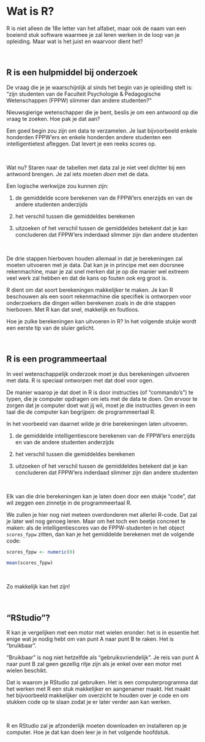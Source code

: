 # Wat is R?

R is niet alleen de 18e letter van het alfabet, maar ook de naam van een boeiend stuk software waarmee je zal leren werken in de loop van je opleiding. Maar wat is het juist en waarvoor dient het?

\

## R is een hulpmiddel bij onderzoek

De vraag die je je waarschijnlijk al sinds het begin van je opleiding stelt is: "zijn studenten van de Faculteit Psychologie & Pedagogische Wetenschappen (FPPW) slimmer dan andere studenten?"

Nieuwsgierige wetenschapper die je bent, beslis je om een antwoord op die vraag te zoeken. Hoe pak je dat aan?

Een goed begin zou zijn om data te verzamelen. Je laat bijvoorbeeld enkele honderden FPPW'ers en enkele honderden andere studenten een intelligentietest afleggen. Dat levert je een reeks scores op.

\

Wat nu? Staren naar de tabellen met data zal je niet veel dichter bij een antwoord brengen. Je zal iets moeten <i>doen</i> met de data.

Een logische werkwijze zou kunnen zijn:

<ol>

<li>

de gemiddelde score berekenen van de FPPW'ers enerzijds en van de andere studenten anderzijds

<li>

het verschil tussen die gemiddeldes berekenen

<li>

uitzoeken of het verschil tussen de gemiddeldes betekent dat je kan concluderen dat FPPW'ers inderdaad slimmer zijn dan andere studenten

</ol>

\

De drie stappen hierboven houden allemaal in dat je berekeningen zal moeten uitvoeren met je data. Dat kan je in principe met een doorsnee rekenmachine, maar je zal snel merken dat je op die manier wel extreem veel werk zal hebben en dat de kans op fouten ook erg groot is.

R dient om dat soort berekeningen makkelijker te maken. Je kan R beschouwen als een soort rekenmachine die specifiek is ontworpen voor onderzoekers die dingen willen berekenen zoals in de drie stappen hierboven. Met R kan dat snel, makkelijk en foutloos.

Hoe je zulke berekeningen kan uitvoeren in R? In het volgende stukje wordt een eerste tip van de sluier gelicht.

\

## R is een programmeertaal

In veel wetenschappelijk onderzoek moet je dus berekeningen uitvoeren met data. R is speciaal ontworpen met dat doel voor ogen.

De manier waarop je dat doet in R is door instructies (of "commando's") te typen, die je computer opdragen om iets met de data te doen. Om ervoor te zorgen dat je computer doet wat jij wil, moet je die instructies geven in een taal die de computer kan begrijpen: de programmeertaal R.

In het voorbeeld van daarnet wilde je drie berekeningen laten uitvoeren.

<ol>

<li>

de gemiddelde intelligentiescore berekenen van de FPPW'ers enerzijds en van de andere studenten anderzijds

<li>

het verschil tussen die gemiddeldes berekenen

<li>

uitzoeken of het verschil tussen de gemiddeldes betekent dat je kan concluderen dat FPPW'ers inderdaad slimmer zijn dan andere studenten

</ol>

\

Elk van die drie berekeningen kan je laten doen door een stukje "code", dat wil zeggen een zinnetje in de programmeertaal R.

We zullen je hier nog niet meteen overdonderen met allerlei R-code. Dat zal je later wel nog genoeg leren. Maar om het toch een beetje concreet te maken: als de intelligentiescores van de FPPW-studenten in het object `scores_fppw` zitten, dan kan je het gemiddelde berekenen met de volgende code:

```r
scores_fppw <- numeric(0)
```

```r
mean(scores_fppw)
```

\

Zo makkelijk kan het zijn!

\

## "RStudio"?

R kan je vergelijken met een motor met wielen eronder: het is in essentie het enige wat je nodig hebt om van punt A naar punt B te raken. Het is "bruikbaar".

"Bruikbaar" is nog niet hetzelfde als "gebruiksvriendelijk". Je reis van punt A naar punt B zal geen gezellig ritje zijn als je enkel over een motor met wielen beschikt.

Dat is waarom je RStudio zal gebruiken. Het is een computerprogramma dat het werken met R een stuk makkelijker en aangenamer maakt. Het maakt het bijvoorbeeld makkelijker om overzicht te houden over je code en om stukken code op te slaan zodat je er later verder aan kan werken.

\

R en RStudio zal je afzonderlijk moeten downloaden en installeren op je computer. Hoe je dat kan doen leer je in het volgende hoofdstuk.

\
